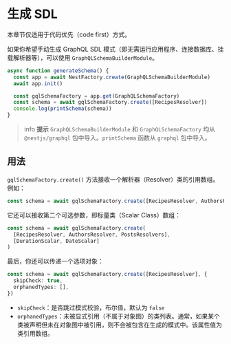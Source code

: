 # 生成 SDL

<CalloutInfo type="warning">

本章节仅适用于代码优先（code first）方式。

</CalloutInfo>

如果你希望手动生成 GraphQL SDL 模式（即无需运行应用程序、连接数据库、挂载解析器等），可以使用 `GraphQLSchemaBuilderModule`。

```ts
async function generateSchema() {
  const app = await NestFactory.create(GraphQLSchemaBuilderModule)
  await app.init()

  const gqlSchemaFactory = app.get(GraphQLSchemaFactory)
  const schema = await gqlSchemaFactory.create([RecipesResolver])
  console.log(printSchema(schema))
}
```

> info **提示** `GraphQLSchemaBuilderModule` 和 `GraphQLSchemaFactory` 均从 `@nestjs/graphql` 包中导入。`printSchema` 函数从 `graphql` 包中导入。

## 用法

`gqlSchemaFactory.create()` 方法接收一个解析器（Resolver）类的引用数组。例如：

```ts
const schema = await gqlSchemaFactory.create([RecipesResolver, AuthorsResolver, PostsResolvers])
```

它还可以接收第二个可选参数，即标量类（Scalar Class）数组：

```ts
const schema = await gqlSchemaFactory.create(
  [RecipesResolver, AuthorsResolver, PostsResolvers],
  [DurationScalar, DateScalar]
)
```

最后，你还可以传递一个选项对象：

```ts
const schema = await gqlSchemaFactory.create([RecipesResolver], {
  skipCheck: true,
  orphanedTypes: [],
})
```

- `skipCheck`：是否跳过模式校验，布尔值，默认为 `false`
- `orphanedTypes`：未被显式引用（不属于对象图）的类列表。通常，如果某个类被声明但未在对象图中被引用，则不会被包含在生成的模式中。该属性值为类引用数组。
